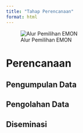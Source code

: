```yaml
---
title: "Tahap Perencanaan"
format: html
---
```


![Alur Pemilihan EMON](../img/alur-emon.png)

# Perencanaan

## Pengumpulan Data

## Pengolahan Data 


## Diseminasi